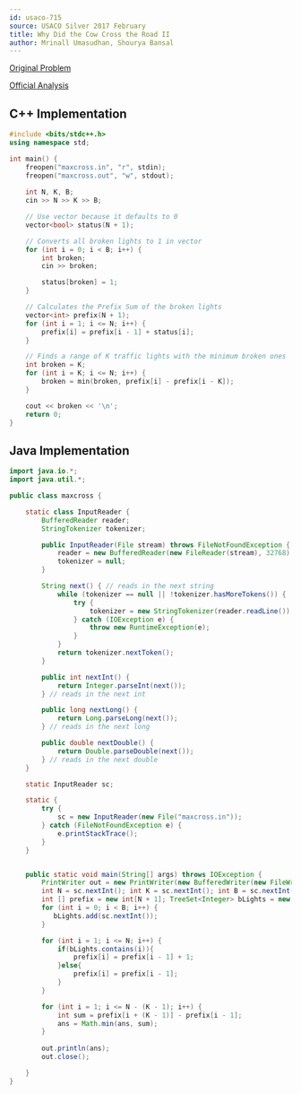 ```yaml
---
id: usaco-715
source: USACO Silver 2017 February
title: Why Did the Cow Cross the Road II
author: Mrinall Umasudhan, Shourya Bansal
---
```


[Original Problem](http://www.usaco.org/index.php?page=viewproblem2&cpid=715)

[Official Analysis](http://www.usaco.org/current/data/sol_maxcross_silver_feb17.html)

<LanguageSection>
<CPPSection>

## C++ Implementation

```cpp
#include <bits/stdc++.h>
using namespace std;

int main() {
	freopen("maxcross.in", "r", stdin);
	freopen("maxcross.out", "w", stdout);
	
	int N, K, B;
	cin >> N >> K >> B;

	// Use vector because it defaults to 0
	vector<bool> status(N + 1);

	// Converts all broken lights to 1 in vector
	for (int i = 0; i < B; i++) {
		int broken;
		cin >> broken;

		status[broken] = 1;
	}

	// Calculates the Prefix Sum of the broken lights
	vector<int> prefix(N + 1);
	for (int i = 1; i <= N; i++) {
		prefix[i] = prefix[i - 1] + status[i];
	}

	// Finds a range of K traffic lights with the minimum broken ones
	int broken = K;
	for (int i = K; i <= N; i++) {
		broken = min(broken, prefix[i] - prefix[i - K]);
	}

	cout << broken << '\n';
	return 0;
}
```

</CPPSection>
<JavaSection>

## Java Implementation

```java
import java.io.*;
import java.util.*;

public class maxcross {

	static class InputReader {
		BufferedReader reader;
		StringTokenizer tokenizer;

		public InputReader(File stream) throws FileNotFoundException {
			reader = new BufferedReader(new FileReader(stream), 32768);
			tokenizer = null;
		}

		String next() { // reads in the next string
			while (tokenizer == null || !tokenizer.hasMoreTokens()) {
				try {
					tokenizer = new StringTokenizer(reader.readLine());
				} catch (IOException e) {
					throw new RuntimeException(e);
				}
			}
			return tokenizer.nextToken();
		}

		public int nextInt() {
			return Integer.parseInt(next());
		} // reads in the next int

		public long nextLong() {
			return Long.parseLong(next());
		} // reads in the next long

		public double nextDouble() {
			return Double.parseDouble(next());
		} // reads in the next double
	}

	static InputReader sc;

	static {
		try {
			sc = new InputReader(new File("maxcross.in"));
		} catch (FileNotFoundException e) {
			e.printStackTrace();
		}
	}


	public static void main(String[] args) throws IOException {
		PrintWriter out = new PrintWriter(new BufferedWriter(new FileWriter("maxcross.out")));
		int N = sc.nextInt(); int K = sc.nextInt(); int B = sc.nextInt(); int ans = 1000000000;
		int [] prefix = new int[N + 1]; TreeSet<Integer> bLights = new TreeSet<>();
		for (int i = 0; i < B; i++) {
		   bLights.add(sc.nextInt());
		}

		for (int i = 1; i <= N; i++) {
			if(bLights.contains(i)){
				prefix[i] = prefix[i - 1] + 1;
			}else{
				prefix[i] = prefix[i - 1];
			}
		}

		for (int i = 1; i <= N - (K - 1); i++) {
			int sum = prefix[i + (K - 1)] - prefix[i - 1];
			ans = Math.min(ans, sum);
		}
		
		out.println(ans);
		out.close();

	}
}
```

</JavaSection>
</LanguageSection>
